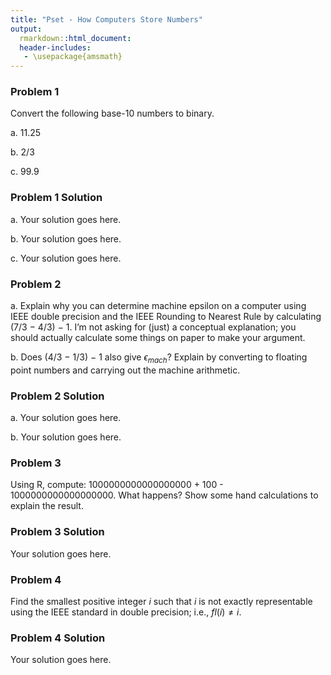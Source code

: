 ```yaml
---
title: "Pset - How Computers Store Numbers"
output:
  rmarkdown::html_document:
  header-includes:
   - \usepackage{amsmath}
---
```


### Problem 1

Convert the following base-10 numbers to binary.

a\. 11.25

b\. 2/3

c\. 99.9

### Problem 1 Solution

a\. Your solution goes here.

b\. Your solution goes here.

c\. Your solution goes here.

### Problem 2

a\. Explain why you can determine machine epsilon on a computer using IEEE double precision and the IEEE Rounding to Nearest Rule by calculating (7/3 − 4/3) − 1. I'm not asking for (just) a conceptual explanation; you should actually calculate some things on paper to make your argument.

b\. Does (4/3 − 1/3) − 1 also give $\epsilon_{mach}$? Explain by converting to floating point numbers and carrying out the machine arithmetic.

### Problem 2 Solution

a\. Your solution goes here.

b\. Your solution goes here.

### Problem 3

Using R, compute:  1000000000000000000 + 100 - 1000000000000000000. What happens?  Show some hand calculations to explain the result.

### Problem 3 Solution

Your solution goes here.

### Problem 4

Find the smallest positive integer $i$ such that $i$ is not exactly representable using the IEEE standard in double precision; i.e., $fl(i)\neq i$.

### Problem 4 Solution

Your solution goes here.

